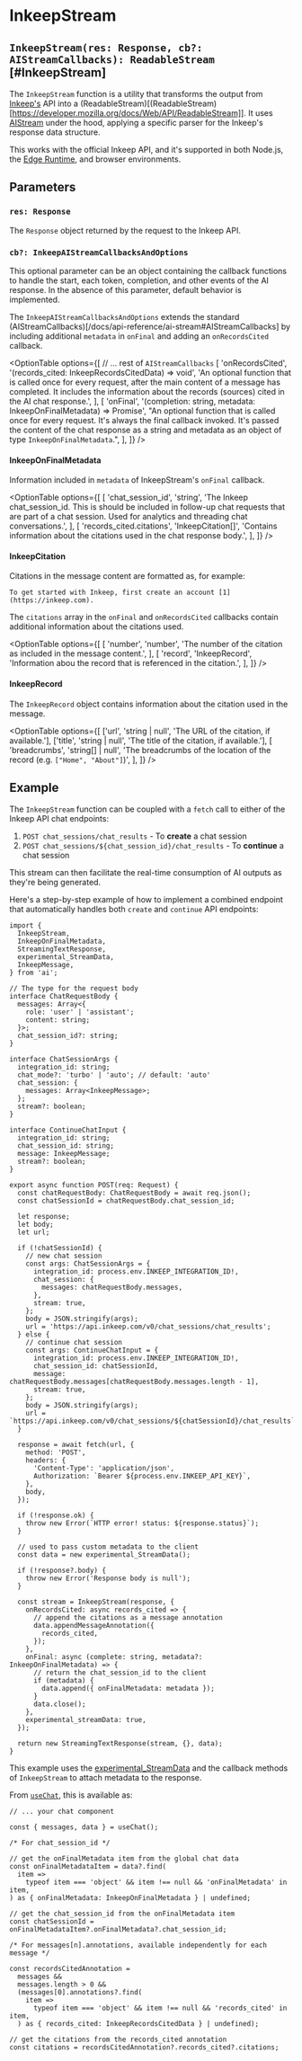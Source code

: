 # InkeepStream

## `InkeepStream(res: Response, cb?: AIStreamCallbacks): ReadableStream` [#InkeepStream]

The `InkeepStream` function is a utility that transforms the output from [Inkeep's](https://www.inkeep.com) API into a (ReadableStream)[(ReadableStream)[https://developer.mozilla.org/docs/Web/API/ReadableStream]]. It uses [AIStream](/docs/api-reference/ai-stream) under the hood, applying a specific parser for the Inkeep's response data structure.

This works with the official Inkeep API, and it's supported in both Node.js, the [Edge Runtime](https://edge-runtime.vercel.app), and browser environments.

## Parameters

### `res: Response`

The `Response` object returned by the request to the Inkeep API.

### `cb?: InkeepAIStreamCallbacksAndOptions`

This optional parameter can be an object containing the callback functions to handle the start, each token, completion, and other events of the AI response. In the absence of this parameter, default behavior is implemented.

The `InkeepAIStreamCallbacksAndOptions` extends the standard (AIStreamCallbacks)[/docs/api-reference/ai-stream#AIStreamCallbacks] by including additional `metadata` in `onFinal` and adding an `onRecordsCited` callback.

<OptionTable
  options={[
    // ... rest of `AIStreamCallbacks`
    [
      'onRecordsCited',
      '(records_cited: InkeepRecordsCitedData) => void',
      'An optional function that is called once for every request, after the main content of a message has completed. It includes the information about the records (sources) cited in the AI chat response.',
    ],
    [
      'onFinal',
      '(completion: string, metadata: InkeepOnFinalMetadata) => Promise<void>',
      "An optional function that is called once for every request. It's always the final callback invoked. It's passed the content of the chat response as a string and metadata as an object of type `InkeepOnFinalMetadata`.",
    ],
  ]}
/>

#### InkeepOnFinalMetadata

Information included in `metadata` of InkeepStream's `onFinal` callback.

<OptionTable
  options={[
    [
      'chat_session_id',
      'string',
      'The Inkeep chat_session_id. This is should be included in follow-up chat requests that are part of a chat session. Used for analytics and threading chat conversations.',
    ],
    [
      'records_cited.citations',
      'InkeepCitation[]',
      'Contains information about the citations used in the chat response body.',
    ],
  ]}
/>

#### InkeepCitation

Citations in the message content are formatted as, for example:

```
To get started with Inkeep, first create an account [1](https://inkeep.com).
```

The `citations` array in the `onFinal` and `onRecordsCited` callbacks contain additional information about the citations used.

<OptionTable
  options={[
    [
      'number',
      'number',
      'The number of the citation as included in the message content.',
    ],
    [
      'record',
      'InkeepRecord',
      'Information abou the record that is referenced in the citation.',
    ],
  ]}
/>

#### InkeepRecord

The `InkeepRecord` object contains information about the citation used in the message.

<OptionTable
  options={[
    ['url', 'string | null', 'The URL of the citation, if available.'],
    ['title', 'string | null', 'The title of the citation, if available.'],
    [
      'breadcrumbs',
      'string[] | null',
      'The breadcrumbs of the location of the record (e.g. `["Home", "About"]`)',
    ],
  ]}
/>

## Example

The `InkeepStream` function can be coupled with a `fetch` call to either of the Inkeep API chat endpoints:

1. `POST chat_sessions/chat_results` - To **create** a chat session
2. `POST chat_sessions/${chat_session_id}/chat_results` - To **continue** a chat session

This stream can then facilitate the real-time consumption of AI outputs as they're being generated.

Here's a step-by-step example of how to implement a combined endpoint that automatically handles both `create` and `continue` API endpoints:

```tsx filename="app/api/chat/route.ts" showLineNumbers
import {
  InkeepStream,
  InkeepOnFinalMetadata,
  StreamingTextResponse,
  experimental_StreamData,
  InkeepMessage,
} from 'ai';

// The type for the request body
interface ChatRequestBody {
  messages: Array<{
    role: 'user' | 'assistant';
    content: string;
  }>;
  chat_session_id?: string;
}

interface ChatSessionArgs {
  integration_id: string;
  chat_mode?: 'turbo' | 'auto'; // default: 'auto'
  chat_session: {
    messages: Array<InkeepMessage>;
  };
  stream?: boolean;
}

interface ContinueChatInput {
  integration_id: string;
  chat_session_id: string;
  message: InkeepMessage;
  stream?: boolean;
}

export async function POST(req: Request) {
  const chatRequestBody: ChatRequestBody = await req.json();
  const chatSessionId = chatRequestBody.chat_session_id;

  let response;
  let body;
  let url;

  if (!chatSessionId) {
    // new chat session
    const args: ChatSessionArgs = {
      integration_id: process.env.INKEEP_INTEGRATION_ID!,
      chat_session: {
        messages: chatRequestBody.messages,
      },
      stream: true,
    };
    body = JSON.stringify(args);
    url = 'https://api.inkeep.com/v0/chat_sessions/chat_results';
  } else {
    // continue chat session
    const args: ContinueChatInput = {
      integration_id: process.env.INKEEP_INTEGRATION_ID!,
      chat_session_id: chatSessionId,
      message: chatRequestBody.messages[chatRequestBody.messages.length - 1],
      stream: true,
    };
    body = JSON.stringify(args);
    url = `https://api.inkeep.com/v0/chat_sessions/${chatSessionId}/chat_results`;
  }

  response = await fetch(url, {
    method: 'POST',
    headers: {
      'Content-Type': 'application/json',
      Authorization: `Bearer ${process.env.INKEEP_API_KEY}`,
    },
    body,
  });

  if (!response.ok) {
    throw new Error(`HTTP error! status: ${response.status}`);
  }

  // used to pass custom metadata to the client
  const data = new experimental_StreamData();

  if (!response?.body) {
    throw new Error('Response body is null');
  }

  const stream = InkeepStream(response, {
    onRecordsCited: async records_cited => {
      // append the citations as a message annotation
      data.appendMessageAnnotation({
        records_cited,
      });
    },
    onFinal: async (complete: string, metadata?: InkeepOnFinalMetadata) => {
      // return the chat_session_id to the client
      if (metadata) {
        data.append({ onFinalMetadata: metadata });
      }
      data.close();
    },
    experimental_streamData: true,
  });

  return new StreamingTextResponse(stream, {}, data);
}
```

This example uses the [experimental_StreamData](/docs/api-reference/stream-data) and the callback methods of `InkeepStream` to attach metadata to the response.

From [`useChat`](/docs/api-reference/use-chat), this is available as:

```tsx filename="app/chat/page.tsx" showLineNumbers
// ... your chat component

const { messages, data } = useChat();

/* For chat_session_id */

// get the onFinalMetadata item from the global chat data
const onFinalMetadataItem = data?.find(
  item =>
    typeof item === 'object' && item !== null && 'onFinalMetadata' in item,
) as { onFinalMetadata: InkeepOnFinalMetadata } | undefined;

// get the chat_session_id from the onFinalMetadata item
const chatSessionId = onFinalMetadataItem?.onFinalMetadata?.chat_session_id;

/* For messages[n].annotations, available independently for each message */

const recordsCitedAnnotation =
  messages &&
  messages.length > 0 &&
  (messages[0].annotations?.find(
    item =>
      typeof item === 'object' && item !== null && 'records_cited' in item,
  ) as { records_cited: InkeepRecordsCitedData } | undefined);

// get the citations from the records_cited annotation
const citations = recordsCitedAnnotation?.records_cited?.citations;
```
